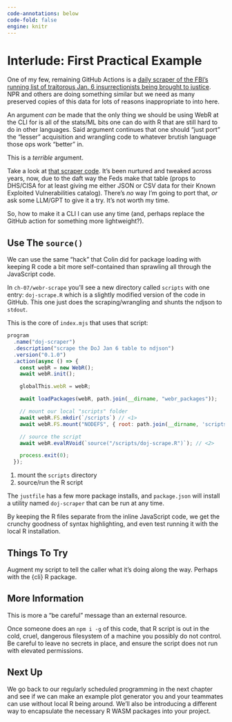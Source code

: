 ```yaml
---
code-annotations: below
code-fold: false
engine: knitr
--- 
```

# Interlude: First Practical Example {.unnumbered}

One of my few, remaining GitHub Actions is a [daily scraper of the FBI's running list of traitorous Jan. 6 insurrectionists being brought to justice](https://github.com/hrbrmstr/capitol-breach-scraper-and-data/tree/main). NPR and others are doing something similar but we need as many preserved copies of this data for lots of reasons inappropriate to into here.

An argument _can_ be made that the only thing we should be using WebR at the CLI for is all of the stats/ML bits one can do with R that are still hard to do in other languages. Said argument continues that one should "just port" the "lesser" acquisition and wrangling code to whatever brutish language those ops work "better" in.

This is a _terrible_ argument.

Take a look at [that scraper code](https://github.com/hrbrmstr/capitol-breach-scraper-and-data/blob/main/doj-case-scraper.R). It's been nurtured and tweaked across years, now, due to the daft way the Feds make that table (props to DHS/CISA for at least giving me either JSON or CSV data for their Known Exploited Vulnerabilities catalog). There's _no_ way I'm going to port that, _or_ ask some LLM/GPT to give it a try. It's not worth my time.

So, how to make it a CLI I can use any time (and, perhaps replace the GitHub action for something more lightweight?).

## Use The `source()`

We can use the same "hack" that Colin did for package loading with keeping R code a bit more self-contained than sprawling all through the JavaScript code.

In `ch-07/webr-scrape` you'll see a new directory called `scripts` with one entry: `doj-scrape.R` which is a slightly modified version of the code in GitHub. This one just does the scraping/wrangling and shunts the ndjson to `stdout`.

This is the core of `index.mjs` that uses that script:

```js
program
  .name("doj-scraper")
  .description("scrape the DoJ Jan 6 table to ndjson")
  .version("0.1.0")
  .action(async () => {
    const webR = new WebR();
    await webR.init();

    globalThis.webR = webR;

    await loadPackages(webR, path.join(__dirname, "webr_packages"));

    // mount our local "scripts" folder
    await webR.FS.mkdir(`/scripts`) // <1>
    await webR.FS.mount("NODEFS", { root: path.join(__dirname, 'scripts') }, `/scripts`); // <1>

    // source the script
    await webR.evalRVoid(`source("/scripts/doj-scrape.R")`); // <2>

    process.exit(0);
  });
```
1. mount the `scripts` directory
2. source/run the R script

The `justfile` has a few more package installs, and `package.json` will install a utility named `doj-scraper` that can be run at any time.

By keeping the R files separate from the inline JavaScript code, we get the crunchy goodness of syntax highlighting, and even test running it with the local R installation.

## Things To Try

Augment my script to tell the caller what it's doing along the way. Perhaps with the {cli} R package.

## More Information

This is more a "be careful" message than an external resource.

Once someone does an `npm i -g` of this code, that R script is out in the cold, cruel, dangerous filesystem of a machine you possibly do not control. Be careful to leave no secrets in place, and ensure the script does not run with elevated permissions. 

## Next Up

We go back to our regularly scheduled programming in the next chapter and see if we can make an example plot generator you and your teammates can use without local R being around. We'll also be introducing a different way to encapsulate the necessary R WASM packages into your project.

